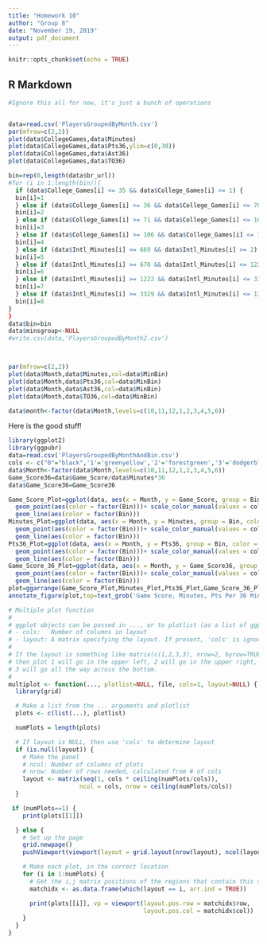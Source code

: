 ---
title: "Homework 10"
author: "Group 8"
date: "November 19, 2019"
output: pdf_document
---

```{r setup, include=FALSE}
knitr::opts_chunk$set(echo = TRUE)
```

## R Markdown

```{r}
#Ignore this all for now, it's just a bunch of operations


data=read.csv('PlayersGroupedByMonth.csv')
par(mfrow=c(2,2))
plot(data$CollegeGames,data$Minutes)
plot(data$CollegeGames,data$Pts36,ylim=c(0,30))
plot(data$CollegeGames,data$Ast36)
plot(data$CollegeGames,data$TO36)

bin=rep(0,length(data$br_url))
#for (i in 1:length(bin)){
  if (data$College_Games[i] <= 35 && data$College_Games[i] >= 1) {
  bin[i]=1
  } else if (data$College_Games[i] >= 36 && data$College_Games[i] <= 70) {
  bin[i]=2
  } else if (data$College_Games[i] >= 71 && data$College_Games[i] <= 105) {
  bin[i]=3
  } else if (data$College_Games[i] >= 106 && data$College_Games[i] <= 152) {
  bin[i]=4
  } else if (data$Intl_Minutes[i] <= 669 && data$Intl_Minutes[i] >= 2) {
  bin[i]=5
  } else if (data$Intl_Minutes[i] >= 670 && data$Intl_Minutes[i] <= 1221) {
  bin[i]=6
  } else if (data$Intl_Minutes[i] >= 1222 && data$Intl_Minutes[i] <= 3328) {
  bin[i]=7
  } else if (data$Intl_Minutes[i] >= 3329 && data$Intl_Minutes[i] <= 13659) {
  bin[i]=8
}
}
data$bin=bin
data$minsgroup<-NULL
#write.csv(data,'PlayersGroupedByMonth2.csv')



par(mfrow=c(2,2))
plot(data$Month,data$Minutes,col=data$MinBin)
plot(data$Month,data$Pts36,col=data$MinBin)
plot(data$Month,data$Ast36,col=data$MinBin)
plot(data$Month,data$TO36,col=data$MinBin)

data$month<-factor(data$Month,levels=c(10,11,12,1,2,3,4,5,6))

```


Here is the good stuff!
```{r}
library(ggplot2)
library(ggpubr)
data=read.csv('PlayersGroupedByMonthAndBin.csv')
cols <- c("0"="black",'1'='greenyellow','2'='forestgreen','3'='dodgerblue','4'='darkorchid1','5'='yellow','6'='orange','7'='darksalmon','8'='firebrick3')
data$Month<-factor(data$Month,levels=c(10,11,12,1,2,3,4,5,6))
Game_Score36=data$Game_Score/data$Minutes*36
data$Game_Score36=Game_Score36

Game_Score_Plot=ggplot(data, aes(x = Month, y = Game_Score, group = Bin, color = 'Bin')) + 
  geom_point(aes(color = factor(Bin)))+ scale_color_manual(values = cols, labels=c('HS/Unknown Intl','Col 1-35 Gms','Col 36-70 Gms','Col 71-105 Gms','Col 106+ Gms','Intl 1-669 Mins','Intl 670-1221 Mins','Intl 1222-3328 Mins','Intl 3329+ Mins')) +
  geom_line(aes(color = factor(Bin)))
Minutes_Plot=ggplot(data, aes(x = Month, y = Minutes, group = Bin, color = 'Bin')) + 
  geom_point(aes(color = factor(Bin)))+ scale_color_manual(values = cols, labels=c('HS/Unknown Intl','Col 1-35 Gms','Col 36-70 Gms','Col 71-105 Gms','Col 106+ Gms','Intl 1-669 Mins','Intl 670-1221 Mins','Intl 1222-3328 Mins','Intl 3329+ Mins')) +
  geom_line(aes(color = factor(Bin)))
Pts36_Plot=ggplot(data, aes(x = Month, y = Pts36, group = Bin, color = 'Bin')) + 
  geom_point(aes(color = factor(Bin)))+ scale_color_manual(values = cols, labels=c('HS/Unknown Intl','Col 1-35 Gms','Col 36-70 Gms','Col 71-105 Gms','Col 106+ Gms','Intl 1-669 Mins','Intl 670-1221 Mins','Intl 1222-3328 Mins','Intl 3329+ Mins')) +
  geom_line(aes(color = factor(Bin)))
Game_Score_36_Plot=ggplot(data, aes(x = Month, y = Game_Score36, group = Bin, color = 'Bin')) + 
  geom_point(aes(color = factor(Bin)))+ scale_color_manual(values = cols, labels=c('HS/Unknown Intl','Col 1-35 Gms','Col 36-70 Gms','Col 71-105 Gms','Col 106+ Gms','Intl 1-669 Mins','Intl 670-1221 Mins','Intl 1222-3328 Mins','Intl 3329+ Mins')) +
  geom_line(aes(color = factor(Bin)))
plot=ggarrange(Game_Score_Plot,Minutes_Plot,Pts36_Plot,Game_Score_36_Plot,ncol=2,nrow=2,common.legend=TRUE)
annotate_figure(plot,top=text_grob('Game Score, Minutes, Pts Per 36 Mins, and Game Score Per 36 Mins Plots by Month'))
```
```{r}
# Multiple plot function
#
# ggplot objects can be passed in ..., or to plotlist (as a list of ggplot objects)
# - cols:   Number of columns in layout
# - layout: A matrix specifying the layout. If present, 'cols' is ignored.
#
# If the layout is something like matrix(c(1,2,3,3), nrow=2, byrow=TRUE),
# then plot 1 will go in the upper left, 2 will go in the upper right, and
# 3 will go all the way across the bottom.
#
multiplot <- function(..., plotlist=NULL, file, cols=1, layout=NULL) {
  library(grid)

  # Make a list from the ... arguments and plotlist
  plots <- c(list(...), plotlist)

  numPlots = length(plots)

  # If layout is NULL, then use 'cols' to determine layout
  if (is.null(layout)) {
    # Make the panel
    # ncol: Number of columns of plots
    # nrow: Number of rows needed, calculated from # of cols
    layout <- matrix(seq(1, cols * ceiling(numPlots/cols)),
                    ncol = cols, nrow = ceiling(numPlots/cols))
  }

 if (numPlots==1) {
    print(plots[[1]])

  } else {
    # Set up the page
    grid.newpage()
    pushViewport(viewport(layout = grid.layout(nrow(layout), ncol(layout))))

    # Make each plot, in the correct location
    for (i in 1:numPlots) {
      # Get the i,j matrix positions of the regions that contain this subplot
      matchidx <- as.data.frame(which(layout == i, arr.ind = TRUE))

      print(plots[[i]], vp = viewport(layout.pos.row = matchidx$row,
                                      layout.pos.col = matchidx$col))
    }
  }
}
```

